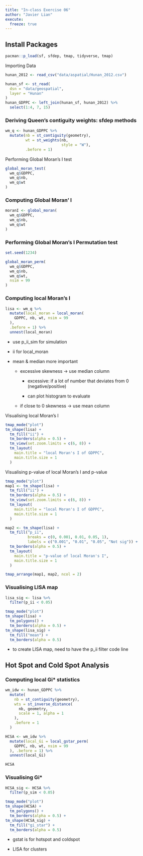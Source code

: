 ```yaml
---
title: "In-class Exercise 06"
author: "Javier Lian"
execute:
  freeze: true
---
```


## Install Packages

```r
pacman::p_load(sf, sfdep, tmap, tidyverse, tmap)
```

Importing Data

```r
hunan_2012 <- read_csv("data/aspatial/Hunan_2012.csv")
```

```r
hunan_sf <- st_read(
  dsn = "data/geospatial",
  layer = "Hunan"
)
hunan_GDPPC <- left_join(hunan_sf, hunan_2012) %>%
  select(1:4, 7, 15)
```

### Deriving Queen's contiguity weights: sfdep methods

```r
wm_q <- hunan_GDPPC %>%
  mutate(nb = st_contiguity(geometry),
         wt = st_weights(nb,
                         style = "W"),
         .before = 1)
```

Performing Global Moran's I test

```r
global_moran_test(
  wm_q$GDPPC,
  wm_q$nb,
  wm_q$wt
)
```

### Computing Global Moran' I

```r
moranI <- global_moran(
  wm_q$GDPPC,
  wm_q$nb,
  wm_q$wt
)
```

### Performing Global Moran's I Permutation test

```r
set.seed(1234)
```

```r
global_moran_perm(
  wm_q$GDPPC,
  wm_q$nb,
  wm_q$wt,
  nsim = 99
)
```

### Computing local Moran's I

```r
lisa <- wm_q %>%
  mutate(local_moran = local_moran(
    GDPPC, nb, wt, nsim = 99
  ),
  .before = 1) %>%
  unnest(local_moran)
```

-   use p_ii_sim for simulation

-   ii for local_moran

-   mean & median more important

    -   excessive skewness -\> use median column

        -   excessive: if a lot of number that deviates from 0 (negative/positive)

        -   can plot histogram to evaluate

    -   if close to 0 skewness -\> use mean column

Visualising local Moran's I

```r
tmap_mode("plot")
tm_shape(lisa) +
  tm_fill("ii") +
  tm_borders(alpha = 0.5) +
  tm_view(set.zoom.limits = c(6, 8)) +
  tm_layout(
    main.title = "local Moran's I of GDPPC",
    main.title.size = 1
  )
```

Visualising p-value of local Moran's I and p-value

```r
tmap_mode("plot")
map1 <- tm_shape(lisa) +
  tm_fill("ii") +
  tm_borders(alpha = 0.5) +
  tm_view(set.zoom.limits = c(6, 8)) +
  tm_layout(
    main.title = "local Moran's I of GDPPC",
    main.title.size = 1
  )

map2 <- tm_shape(lisa) +
  tm_fill("p_ii",
          breaks = c(0, 0.001, 0.01, 0.05, 1),
          labels = c("0.001", "0.01", "0.05", "Not sig")) +
  tm_borders(alpha = 0.5) +
  tm_layout(
    main.title = "p-value of local Moran's I",
    main.title.size = 1
  )

tmap_arrange(map1, map2, ncol = 2)
```

### Visualising LISA map

```r
lisa_sig <- lisa %>%
  filter(p_ii < 0.05)

tmap_mode("plot")
tm_shape(lisa) +
  tm_polygons() +
  tm_borders(alpha = 0.5) +
tm_shape(lisa_sig) +
  tm_fill("mean") +
  tm_borders(alpha = 0.5)
```

-   to create LISA map, need to have the p_ii filter code line

## Hot Spot and Cold Spot Analysis

### Computing local Gi\* statistics

```r
wm_idw <- hunan_GDPPC %>%
  mutate(
    nb = st_contiguity(geometry),
    wts = st_inverse_distance(
      nb, geometry,
      scale = 1, alpha = 1
    ),
    .before = 1
  )
```

```r
HCSA <- wm_idw %>%
  mutate(local_Gi = local_gstar_perm(
    GDPPC, nb, wt, nsim = 99
  ), .before = 1) %>%
  unnest(local_Gi)

HCSA
```

### Visualising Gi\*

```r
HCSA_sig <- HCSA %>%
  filter(p_sim < 0.05)

tmap_mode("plot")
tm_shape(HCSA) +
  tm_polygons() +
  tm_borders(alpha = 0.5) +
tm_shape(HCSA_sig) +
  tm_fill("gi_star") +
  tm_borders(alpha = 0.5)
```

-   gstat is for hotspot and coldspot

-   LISA for clusters
